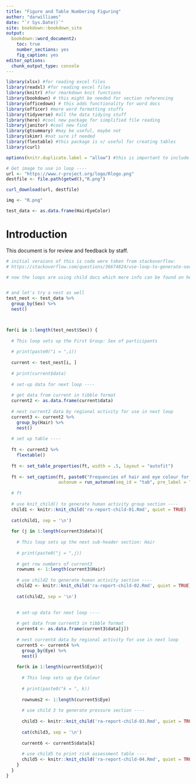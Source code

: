 ```yaml
---
title: "Figure and Table Numbering Figuring"
author: "darwilliams"
date: "`r Sys.Date()`"
site: bookdown::bookdown_site
output:
  bookdown::word_document2:
    toc: true
    number_sections: yes
    fig_caption: yes
editor_options:
  chunk_output_type: console
---
```


```r

library(xlsx) #for reading excel files
library(readxl) #for reading excel files
library(knitr) #for rmarkdown knit functions
library(bookdown) # this might be needed for section referencing
library(officedown) # this adds functionality for word docs
library(officer) #more word formatting stuffs
library(tidyverse) #all the data tidying stuff
library(here) #cool new package for simplified file reading
library(janitor) #cool new find
library(gtsummary) #may be useful, maybe not
library(skimr) #not sure if needed
library(flextable) #this package is v/ useful for creating tables
library(curl)

options(knitr.duplicate.label = "allow") #this is important to include so that child docs can be used in a loop

```

```r

# Get image to use in loop ----
url <- "https://www.r-project.org/logo/Rlogo.png"
destfile <- file.path(getwd(),"R.png")

curl_download(url, destfile)

img <- "R.png"

test_data <- as.data.frame(HairEyeColor)


```


\newpage

# Introduction

This document is for review and feedback by staff.


```r

# initial veraions of this is code were taken from stackoverflow:
# https://stackoverflow.com/questions/36674824/use-loop-to-generate-section-of-text-in-rmarkdown

# now the loops are using child docs which more info can be found on here: https://bookdown.org/yihui/rmarkdown-cookbook/child-document.html


# and let's try a nest as well
test_nest <- test_data %>% 
  group_by(Sex) %>% 
  nest()



for(i in 1:length(test_nest$Sex)) {
  
  # This loop sets up the First Group: Sex of participants
  
  # print(paste0("i = ",i))
  
  current <- test_nest[i, ]
  
  # print(current$data)
  
  # set-up data for next loop ----
  
  # get data from current in tibble format
  current2 <- as.data.frame(current$data)
  
  # nest current2 data by regional activity for use in next loop
  current3 <- current2 %>% 
    group_by(Hair) %>% 
    nest()
  
  # set up table ----
  
  ft <- current2 %>% 
    flextable()
    
  ft <- set_table_properties(ft, width = .5, layout = "autofit")
  
  ft <- set_caption(ft, paste0("Frequencies of hair and eye colour for ",current$Sex," study participants"),
                    autonum = run_autonum(seq_id = "tab", pre_label = "Table", bkm = i))
  
  # ft
  
  # use knit_child() to generate human activity group section ----
  child1 <- knitr::knit_child('ra-report-child-01.Rmd', quiet = TRUE)
  
  cat(child1, sep = '\n')
  
  for (j in 1:length(current3$data)){
    
    # This loop sets up the next sub-header section: Hair
    
    # print(paste0("j = ",j))
    
    # get row numbers of current3
    rownums <- 1:length(current3$Hair)
    
    # use child2 to generate human activity section ----
    child2 <- knitr::knit_child('ra-report-child-02.Rmd', quiet = TRUE)
    
    cat(child2, sep = '\n')

    
    # set-up data for next loop ----
    
    # get data from current3 in tibble format
    current4 <- as.data.frame(current3$data[j])
    
    # nest current4 data by regional activity for use in next loop
    current5 <- current4 %>% 
      group_by(Eye) %>% 
      nest()
    
    for(k in 1:length(current5$Eye)){
      
      # This loop sets up Eye Colour
      
      # print(paste0("k = ", k))
      
      rownums2 <- 1:length(current5$Eye)
      
      # use child 3 to generate pressure section ----
      
      child3 <- knitr::knit_child('ra-report-child-03.Rmd', quiet = TRUE,options = c(j,k))
       
      cat(child3, sep = '\n')
      
      current6 <- current5$data[k]
      
      # use child5 to print risk assessment table ----
      child5 <- knitr::knit_child('ra-report-child-04.Rmd', quiet = TRUE)
    }
  }
}




```

\newpage


